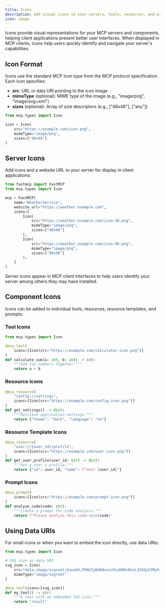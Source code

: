 ```yaml
---
title: Icons
description: Add visual icons to your servers, tools, resources, and prompts
icon: image
---
```



<VersionBadge version="2.14.0" />

Icons provide visual representations for your MCP servers and components, helping client applications present better user interfaces. When displayed in MCP clients, icons help users quickly identify and navigate your server's capabilities.

## Icon Format

Icons use the standard MCP Icon type from the MCP protocol specification. Each icon specifies:

- **src**: URL or data URI pointing to the icon image
- **mimeType** (optional): MIME type of the image (e.g., "image/png", "image/svg+xml")
- **sizes** (optional): Array of size descriptors (e.g., ["48x48"], ["any"])

```python
from mcp.types import Icon

icon = Icon(
    src="https://example.com/icon.png",
    mimeType="image/png",
    sizes=["48x48"]
)
```

## Server Icons

Add icons and a website URL to your server for display in client applications:

```python
from fastmcp import FastMCP
from mcp.types import Icon

mcp = FastMCP(
    name="WeatherService",
    website_url="https://weather.example.com",
    icons=[
        Icon(
            src="https://weather.example.com/icon-48.png",
            mimeType="image/png",
            sizes=["48x48"]
        ),
        Icon(
            src="https://weather.example.com/icon-96.png",
            mimeType="image/png",
            sizes=["96x96"]
        ),
    ]
)
```

Server icons appear in MCP client interfaces to help users identify your server among others they may have installed.

## Component Icons

Icons can be added to individual tools, resources, resource templates, and prompts:

### Tool Icons

```python
from mcp.types import Icon

@mcp.tool(
    icons=[Icon(src="https://example.com/calculator-icon.png")]
)
def calculate_sum(a: int, b: int) -> int:
    """Add two numbers together."""
    return a + b
```

### Resource Icons

```python
@mcp.resource(
    "config://settings",
    icons=[Icon(src="https://example.com/config-icon.png")]
)
def get_settings() -> dict:
    """Retrieve application settings."""
    return {"theme": "dark", "language": "en"}
```

### Resource Template Icons

```python
@mcp.resource(
    "user://{user_id}/profile",
    icons=[Icon(src="https://example.com/user-icon.png")]
)
def get_user_profile(user_id: str) -> dict:
    """Get a user's profile."""
    return {"id": user_id, "name": f"User {user_id}"}
```

### Prompt Icons

```python
@mcp.prompt(
    icons=[Icon(src="https://example.com/prompt-icon.png")]
)
def analyze_code(code: str):
    """Create a prompt for code analysis."""
    return f"Please analyze this code:\n\n{code}"
```

## Using Data URIs

For small icons or when you want to embed the icon directly, use data URIs:

```python
from mcp.types import Icon

# SVG icon as data URI
svg_icon = Icon(
    src="data:image/svg+xml;base64,PHN2ZyB4bWxucz0iaHR0cDovL3d3dy53My5vcmcvMjAwMC9zdmciIHdpZHRoPSIyNCIgaGVpZ2h0PSIyNCI+PHBhdGggZD0iTTEyIDJDNi40OCAyIDIgNi40OCAyIDEyczQuNDggMTAgMTAgMTAgMTAtNC40OCAxMC0xMFMxNy41MiAyIDEyIDJ6Ii8+PC9zdmc+",
    mimeType="image/svg+xml"
)

@mcp.tool(icons=[svg_icon])
def my_tool() -> str:
    """A tool with an embedded SVG icon."""
    return "result"
```

